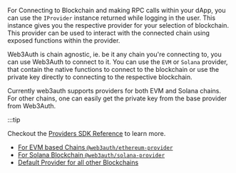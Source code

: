 For Connecting to Blockchain and making RPC calls within your dApp, you can use the `IProvider`
instance returned while logging in the user. This instance gives you the respective provider for
your selection of blockchain. This provider can be used to interact with the connected chain using
exposed functions within the provider.

Web3Auth is chain agnostic, ie. be it any chain you're connecting to, you can use Web3Auth to
connect to it. You can use the `EVM` or `Solana` provider, that contain the native functions to
connect to the blockchain or use the private key directly to connecting to the respective
blockchain.

Currently web3auth supports providers for both EVM and Solana chains. For other chains, one can
easily get the private key from the base provider from Web3Auth.

:::tip

Checkout the [Providers SDK Reference](/sdk/providers) to learn more.

- [For EVM based Chains `@web3auth/ethereum-provider`](/sdk/pnp/web/providers/evm)
- [For Solana Blockchain `@web3auth/solana-provider`](/sdk/pnp/web/providers/solana)
- [Default Provider for all other Blockchains](/sdk/pnp/web/providers/common)
